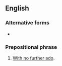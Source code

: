 ==English==

===Alternative forms===
* {{alter|en|without further to-do|without further to do}}

===Prepositional phrase===
{{head|en|prepositional phrase}}

# {{lb|en|idiomatic}} [[with no further ado|With no further ado]].